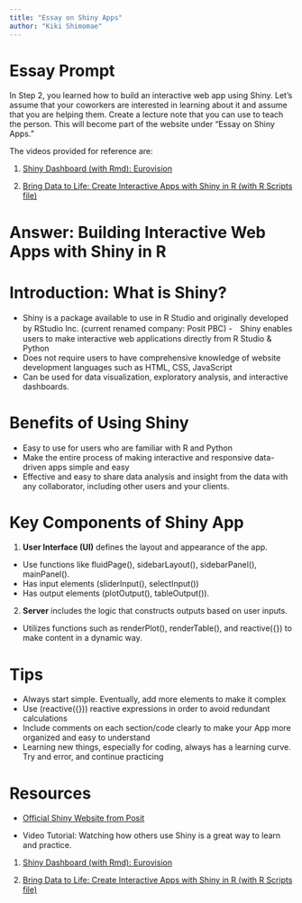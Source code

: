```yaml
---
title: "Essay on Shiny Apps"
author: "Kiki Shimomae"
---
```


# Essay Prompt

In Step 2, you learned how to build an interactive web app using Shiny. Let's assume that your coworkers are interested in learning about it and assume that you are helping them. Create a lecture note that you can use to teach the person. This will become part of the website under "Essay on Shiny Apps."

::: callout-note
The videos provided for reference are: 

1. [Shiny Dashboard (with Rmd): Eurovision](https://www.youtube.com/watch?v=UGTTqhxaICU)

2.  [Bring Data to Life: Create Interactive Apps with Shiny in R (with R Scripts file)](https://www.youtube.com/watch?v=po1gspivzew)

:::

# Answer: Building Interactive Web Apps with Shiny in R

# Introduction: What is Shiny?

-   Shiny is a package available to use in R Studio and originally developed by RStudio Inc. (current renamed company: Posit PBC) -　Shiny enables users to make interactive web applications directly from R Studio & Python
-   Does not require users to have comprehensive knowledge of website development languages such as HTML, CSS, JavaScript
-   Can be used for data visualization, exploratory analysis, and interactive dashboards.

# Benefits of Using Shiny

-   Easy to use for users who are familiar with R and Python
-   Make the entire process of making interactive and responsive data-driven apps simple and easy
-   Effective and easy to share data analysis and insight from the data with any collaborator, including other users and your clients.

# Key Components of Shiny App

1.  **User Interface (UI)** defines the layout and appearance of the app.

-   Use functions like fluidPage(), sidebarLayout(), sidebarPanel(), mainPanel().
-   Has input elements (sliderInput(), selectInput())
-   Has output elements (plotOutput(), tableOutput()).

2.  **Server** includes the logic that constructs outputs based on user inputs.

-   Utilizes functions such as renderPlot(), renderTable(), and reactive({}) to make content in a dynamic way.

# Tips

-   Always start simple. Eventually, add more elements to make it complex
-   Use (reactive({})) reactive expressions in order to avoid redundant calculations
-   Include comments on each section/code clearly to make your App more organized and easy to understand
-   Learning new things, especially for coding, always has a learning curve. Try and error, and continue practicing

# Resources

-   [Official Shiny Website from Posit](https://shiny.rstudio.com)

-   Video Tutorial: Watching how others use Shiny is a great way to learn and practice.

1.  [Shiny Dashboard (with Rmd): Eurovision](https://www.youtube.com/watch?v=UGTTqhxaICU)

2.  [Bring Data to Life: Create Interactive Apps with Shiny in R (with R Scripts file)](https://www.youtube.com/watch?v=po1gspivzew)
